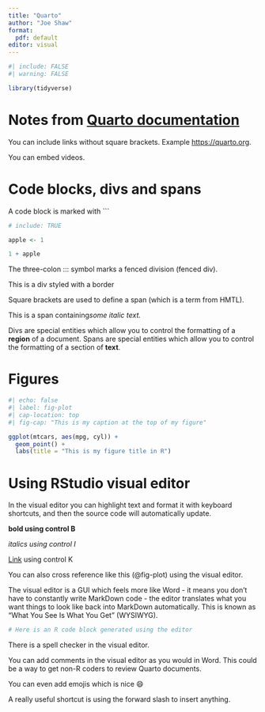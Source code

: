 ```yaml
---
title: "Quarto"
author: "Joe Shaw"
format:
  pdf: default
editor: visual
---
```


```r
#| include: FALSE
#| warning: FALSE

library(tidyverse)

```

# Notes from [Quarto documentation](https://quarto.org/docs/)

You can include links without square brackets.
Example <https://quarto.org>.

You can embed videos.

# Code blocks, divs and spans

A code block is marked with \`\`\`

```r
# include: TRUE

apple <- 1

1 + apple

```

The three-colon ::: symbol marks a fenced division (fenced div).

::: border
This is a div styled with a border
:::

Square brackets are used to define a span (which is a term from HMTL).

[This is a span containing]{.class key="val"}*some italic text.*

Divs are special entities which allow you to control the formatting of a **region** of a document.
Spans are special entities which allow you to control the formatting of a section of **text**.

# Figures

```r
#| echo: false
#| label: fig-plot
#| cap-location: top
#| fig-cap: "This is my caption at the top of my figure"

ggplot(mtcars, aes(mpg, cyl)) +
  geom_point() +
  labs(title = "This is my figure title in R")

```

# Using RStudio visual editor

In the visual editor you can highlight text and format it with keyboard shortcuts, and then the source code will automatically update.

**bold using control B**

*italics using control I*

[Link](href) using control K

You can also cross reference like this (@fig-plot) using the visual editor.

The visual editor is a GUI which feels more like Word - it means you don't have to constantly write MarkDown code - the editor translates what you want things to look like back into MarkDown automatically.
This is known as "What You See Is What You Get" (WYSIWYG).

```r
# Here is an R code block generated using the editor
```

There is a spell checker in the visual editor.

You can add comments in the visual editor as you would in Word.
This could be a way to get non-R coders to review Quarto documents.

You can even add emojis which is nice 😄

A really useful shortcut is using the forward slash to insert anything.

